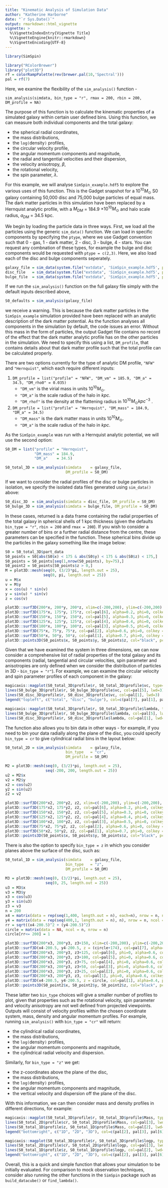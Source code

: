 ```yaml
---
title: "Kinematic Analysis of Simulation Data"
author: "Katherine Harborne"
date: "`r Sys.Date()`"
output: rmarkdown::html_vignette
vignette: >
  %\VignetteIndexEntry{Vignette Title}
  %\VignetteEngine{knitr::rmarkdown}
  %\VignetteEncoding{UTF-8}
---
```


``` r
library(SimSpin)
```

``` r
library("RColorBrewer")
library("plot3D")
rf = colorRampPalette(rev(brewer.pal(10,'Spectral')))
pal = rf(7)
```

Here, we examine the flexibility of the `sim_analysis()` function - 

`sim_analysis(simdata, bin_type = "r", rmax = 200, rbin = 200, DM_profile = NA)`

The purpose of this function is to calculate the kinematic properties of a simulated galaxy within certain user defined bins. Using this function, we can measure both individual components and the total galaxy:

* the spherical radial coordinates,
* the mass distributions,
* the `log(`density`)` profiles,
* the circular velocity profile,
* the angular momentum components and magnitude,
* the radial and tangential velocities and their dispersion,
* the velocity anisotropy, $\beta$,
* the rotational velocity,
* the spin parameter, $\lambda$.

For this example, we will analyse `SimSpin_example.hdf5` to explore the various uses of this function. This is the Gadget snapshot for a $10^{10} M_{\odot}$ S0 galaxy containing 50,000 disc and 75,000 bulge particles of equal mass. The dark matter particles in this simulation have been replaced by a Hernquist analytic profile, with a $M_{DM}$ = 184.9 $\times 10^{10} M_{\odot}$ and halo scale radius, $a_{DM}$ = 34.5 kpc. 

We begin by loading the particle data in three ways. First, we load all the particles using the generic `sim_data()` function. We can load in specific components by specifying the `ptype`, where we use Gadget convention such that 0 - gas, 1 - dark matter, 2 - disc, 3 - bulge, 4 - stars. You can request any combnation of these types, for example the bulge and disc components would be requested with `ptype = c(2,3)`. Here, we also load each of the disc and bulge components seperately.

``` r
galaxy_file = sim_data(system.file("extdata", 'SimSpin_example.hdf5', package="SimSpin"))
disc_file   = sim_data(system.file("extdata", 'SimSpin_example.hdf5', package="SimSpin"), ptype = 2)
bulge_file  = sim_data(system.file("extdata", 'SimSpin_example.hdf5', package="SimSpin"), ptype = 3)
```

If we run the `sim_analysis()` function on the full galaxy file simply with the default inputs described above, 

``` r
S0_defaults = sim_analysis(galaxy_file)
```

we receive a warning. This is because the dark matter particles in the `SimSpin_example` simulation provided have been replaced with an analytic description of the dark matter potential. As the function analyses all components in the simulation by default, the code issues an error. Without this mass in the form of particles, the output Gadget file contains no record of the effect that the dark matter analytic profile has on the other particles in the simulation. We need to specify this using a list, `DM_profile`, that contains details about that dark matter profile such that the total profile can be calculated properly. 

There are two options currently for the type of analytic DM profile, `"NFW"` and `"Hernquist"`, which each require different inputs:

1. `DM_profile = list("profile" = "NFW", "DM_vm" = 185.9, "DM_a" = 34.5, "DM_rho0" = 0.035)` 
    * `"DM_vm"` is the virial mass in units $10^{10} M_{\odot}$.
    * `"DM_a"` is the scale radius of the halo in $kpc$.
    * `"DM_rhof"` is the density at the flattening radius in $10^{10} M_{\odot} kpc^{-3}$ .

1. `DM_profile = list("profile" = "Hernquist", "DM_mass" = 184.9, "DM_a" = 34.5)`
    * `"DM_mass"` is the dark matter mass in units $10^{10} M_{\odot}$.
    * `"DM_a"` is the scale radius of the halo in $kpc$.

As the `SimSpin_example` was run with a Hernquist analytic potential, we will use the second option:

``` r
S0_DM = list("profile" = "Hernquist",
             "DM_mass" = 184.9, 
             "DM_a"    = 34.5)

S0_total_3D = sim_analysis(simdata    = galaxy_file,
                           DM_profile = S0_DM)
```

If we want to consider the radial profiles of the disc or bulge particles in isolation, we specify the isolated data files generated using `sim_data()` above:

``` r
S0_disc_3D  = sim_analysis(simdata = disc_file, DM_profile = S0_DM)
S0_bulge_3D = sim_analysis(simdata = bulge_file, DM_profile = S0_DM)
```

In these cases, returned is a data frame containing the radial properties of the total galaxy in spherical shells of 1 kpc thickness (given the defaults `bin_type = "r"`, `rbin = 200` and `rmax = 200`). If you wish to consider a greater number of bins or a further radial distance from the centre, these parameters can be specified in the function. These spherical bins divide up the particles in the galaxy something like the image below: 

```r
S0 = S0_total_3D$part_data
S0_points = S0[abs(S0$x) < 175 & abs(S0$y) < 175 & abs(S0$z) < 175,]
S0_points = S0_points[seq(1,nrow(S0_points), by=75),]
S0_point2 = S0_points[S0_points$z > 0,]
M = plot3D::mesh(seq(0, (3/2)*pi, length.out = 25),
                 seq(0, pi, length.out = 25))
u = M$x 
v = M$y
x = cos(u) * sin(v)
y = sin(u) * sin(v)
z = cos(v)

plot3D::surf3D(200*x, 200*y, 200*z, xlim=c(-200,200), ylim=c(-200,200), zlim=c(-200,200), col=pal[7], alpha=0.1, phi=0, colkey = FALSE, bty="b")
plot3D::surf3D(175*x, 175*y, 175*z, col=pal[6], alpha=0.2, phi=0, colkey = FALSE, bty="b", add=TRUE)
plot3D::surf3D(150*x, 150*y, 150*z, col=pal[5], alpha=0.3, phi=0, colkey = FALSE, bty="b", add=TRUE)
plot3D::surf3D(125*x, 125*y, 125*z, col=pal[4], alpha=0.4, phi=0, colkey = FALSE, bty="b", add=TRUE)
plot3D::surf3D(100*x, 100*y, 100*z, col=pal[3], alpha=0.5, phi=0, colkey = FALSE, bty="b", add=TRUE)
plot3D::surf3D(75*x, 75*y, 75*z, col=pal[2], alpha=0.6, phi=0, colkey = FALSE, bty="b", add=TRUE)
plot3D::surf3D(50*x, 50*y, 50*z, col=pal[1], alpha=0.7, phi=0, colkey = FALSE, bty="b", add=TRUE)
plot3D::points3D(S0_points$x, S0_points$y, S0_points$z, col="black", pch=16, alpha=0.8, add=TRUE)

```

Given that we have examined the system in three dimensions, we can now consider a comprehensive list of radial properties of the total galaxy and its components (radial, tangential and circular velocities, spin parameter and anisotropies are only defined when we consider the distribution of particles in 3D - `bin_type = "r"`).  For example, we can examine the circular velocity and spin parameter profiles of each component in the galaxy:

```r
magicaxis::magplot(S0_total_3D$profile$r, S0_total_3D$profile$vc, type="l", col=pal[7], lwd=3, xlim = c(0,30), ylim = c(0,250), xlab="radius, kpc", ylab=expression("V"[C]*", km s"^-1))
lines(S0_bulge_3D$profile$r, S0_bulge_3D$profile$vc, col=pal[5], lwd=3)
lines(S0_disc_3D$profile$r, S0_disc_3D$profile$vc, col=pal[1], lwd=3)
legend("topleft", c("total", "disc", "bulge"), col=c(pal[7], pal[1], pal[5]), lty=c(1,1,1), bty="n", lwd=c(3,3,3))

magicaxis::magplot(S0_total_3D$profile$r, S0_total_3D$profile$lambda, type="l", col=pal[7], lwd=3, xlim = c(0,30), ylim=c(0, 0.5), xlab="radius, kpc", ylab=expression(paste(lambda)))
lines(S0_bulge_3D$profile$r, S0_bulge_3D$profile$lambda, col=pal[5], lwd=3)
lines(S0_disc_3D$profile$r, S0_disc_3D$profile$lambda, col=pal[1], lwd=3)

```

The function also allows you to bin data in other ways - for example, if you need to bin your data radially along the plane of the disc, you could specify `bin_type = cr` to give cylindrical radial bins in the layout below:

``` r
S0_total_2D = sim_analysis(simdata    = galaxy_file,
                           bin_type   = "cr", 
                           DM_profile = S0_DM)
```

```r
M2 = plot3D::mesh(seq(0, (3/2)*pi, length.out = 25),
                  seq(-200, 200, length.out = 25))
u2 = M2$x
v2 = M2$y
x2 = cos(u2)
y2 = sin(u2)
z2 = v2

plot3D::surf3D(200*x2, 200*y2, z2, xlim=c(-200,200), ylim=c(-200,200), zlim=c(-200,200), col=pal[7], alpha=0.1, phi=0, colkey = FALSE, bty="b")
plot3D::surf3D(175*x2, 175*y2, z2, col=pal[6], alpha=0.2, phi=0, colkey = FALSE, bty="b", add=TRUE)
plot3D::surf3D(150*x2, 150*y2, z2, col=pal[5], alpha=0.3, phi=0, colkey = FALSE, bty="b", add=TRUE)
plot3D::surf3D(125*x2, 125*y2, z2, col=pal[4], alpha=0.4, phi=0, colkey = FALSE, bty="b", add=TRUE)
plot3D::surf3D(100*x2, 100*y2, z2, col=pal[3], alpha=0.5, phi=0, colkey = FALSE, bty="b", add=TRUE)
plot3D::surf3D(75*x2, 75*y2, z2, col=pal[2], alpha=0.6, phi=0, colkey = FALSE, bty="b", add=TRUE)
plot3D::surf3D(50*x2, 50*y2, z2, col=pal[1], alpha=0.7, phi=0, colkey = FALSE, bty="b", add=TRUE)
plot3D::points3D(S0_points$x, S0_points$y, S0_points$z, col="black", pch=16, alpha=0.8, add=TRUE)

```

There is also the option to specify `bin_type = z` in which you consider planes above the surface of the disc, such as:

``` r
S0_total_1D = sim_analysis(simdata    = galaxy_file,
                           bin_type   = "z", 
                           DM_profile = S0_DM)
```

```r
M3 = plot3D::mesh(seq(0, (3/2)*pi, length.out = 25),
                  seq(0, 25, length.out = 25))
u3 = M3$x
v3 = M3$y
x3 = cos(u3)
y3 = sin(u3)
z3 = v3
n = 200
x4 = matrix(data = rep(seq(1,400, length.out = n), each=n), nrow = n, ncol = n)
y4 = matrix(data = rep(seq(400,1, length.out = n), n), nrow = n, ncol = n)
rr = sqrt((x4-200.5)^2 + (y4-200.5)^2)
circle = matrix(data = NA, ncol = n, nrow = n)
circle[rr<= 200] = 1

plot3D::surf3D(200*x3, 200*y3, z3+150, xlim=c(-200,200), ylim=c(-200,200), zlim=c(0,200), col=pal[7], alpha=0.4, phi=0, colkey = FALSE, bty="b")
plot3D::surf3D(x4-200.5, y4-200.5, z = (circle+174), col=pal[7], alpha=0.4, phi=0, colkey = FALSE, add=TRUE)
plot3D::surf3D(200*x3, 200*y3, z3+125, col=pal[6], phi=0, alpha=0.6, colkey = FALSE, bty="b", add=TRUE)
plot3D::surf3D(200*x3, 200*y3, z3+100, col=pal[5], phi=0, alpha=0.6, colkey = FALSE, bty="b", add=TRUE)
plot3D::surf3D(200*x3, 200*y3, z3+75, col=pal[4], phi=0, alpha=0.6, colkey = FALSE, bty="b", add=TRUE)
plot3D::surf3D(200*x3, 200*y3, z3+50, col=pal[3], phi=0, alpha=0.6, colkey = FALSE, bty="b", add=TRUE)
plot3D::surf3D(200*x3, 200*y3, z3+25, col=pal[2], phi=0, alpha=0.6, colkey = FALSE, bty="b", add=TRUE)
plot3D::surf3D(200*x3, 200*y3, z3, col=pal[1], phi=0, alpha=0.6, colkey = FALSE, bty="b", add=TRUE)
plot3D::surf3D(x4-200.5, y4-200.5, z = circle, col=pal[1], alpha=0.4, phi=0, colkey = FALSE, add=TRUE)
plot3D::points3D(S0_point2$x, S0_point2$y, S0_point2$z, col="black", pch=16, alpha=0.8, add=TRUE)

```

These latter two `bin_type` choices will give a smaller number of profiles to plot, given that properties such as the rotational velocity, spin parameter and velocity anisotropy are not well defined from projected viewpoints. Outputs will consist of velocity profiles within the chosen coordinate system, mass, density and angular momentum profiles. For example, running `sim_analysis()` with `bin_type = "cr"` will return: 

* the cylindrical radial coordinates,
* the mass distributions,
* the `log(`density`)` profiles,
* the angular momentum components and magnitude,
* the cylindrical radial velocity and dispersion.

Similarly, for `bin_type = "z"` we get:

* the z-coordinates above the plane of the disc,
* the mass distributions,
* the `log(`density`)` profiles,
* the angular momentum components and magnitude,
* the vertical velocity and dispersion off the plane of the disc.

With this information, we can then consider mass and density profiles in different directions, for example:

```r
magicaxis::magplot(S0_total_3D$profile$r, S0_total_3D$profile$Mass, type="l", col=pal[6], lwd=3, xlim = c(0,30), xlab="radius, kpc", ylab=expression("Mass, 10"^10 *" M"['\u0298']))
lines(S0_total_2D$profile$cr, S0_total_2D$profile$Mass, col=pal[3], lwd=3)
lines(S0_total_1D$profile$z, S0_total_1D$profile$Mass, col=pal[2], lwd=3)
legend("bottomright", c("1D", "2D", "3D"), col=c(pal[2], pal[3], pal[6]), lty=c(1,1,1), bty="n", lwd=c(3,3,3))

magicaxis::magplot(S0_total_3D$profile$r, S0_total_3D$profile$logp, type="l", col=pal[6], lwd=3, xlim = c(0,30), xlab="radius, kpc", ylab=expression("log"[10]*"("*paste(rho)*"), 10"^10 *" M"['\u0298']*" kpc"^{-3}))
lines(S0_total_2D$profile$cr, S0_total_2D$profile$logp, col=pal[3], lwd=3)
lines(S0_total_1D$profile$z, S0_total_1D$profile$logp, col=pal[2], lwd=3)
legend("bottomright", c("1D", "2D", "3D"), col=c(pal[2], pal[3], pal[6]), lty=c(1,1,1), bty="n", lwd=c(3,3,3))

```

Overall, this is a quick and simple function that allows your simulation to be initially evaluated. For comparison to mock observation techniques, consider also running the other functions in the `SimSpin` package such as `build_datacube()` or `find_lambda()`.
